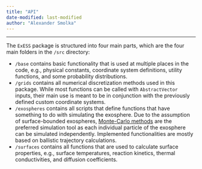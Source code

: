 ```yaml
---
title: "API"
date-modified: last-modified
author: "Alexander Smolka"
---
```


---

The `ExESS` package is structured into four main parts, which are the four main folders in the `/src` directory:

* `/base` contains basic functionality that is used at multiple places in the code, e.g., physical constants, coordinate system definitions, utility functions, and some probability distributions.
* `/grids` contains all numerical discretization methods used in this package. While most functions can be called with `AbstractVector` inputs, their main use is meant to be in conjunction with the previously defined custom coordinate systems.
* `/exospheres` contains all scripts that define functions that have something to do with simulating the exosphere. Due to the assumption of surface-bounded exospheres, [Monte-Carlo methods](https://en.wikipedia.org/wiki/Monte_Carlo_method) are the preferred simulation tool as each individual particle of the exosphere can be simulated independently. Implemented functionalities are mostly based on ballistic trajectory calculations.
* `/surfaces` contains all functions that are used to calculate surface properties, e.g., surface temperatures, reaction kinetics, thermal conductivities, and diffusion coefficients.